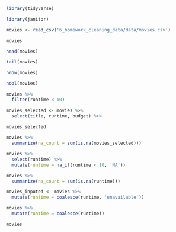 
```r
library(tidyverse)
```
```r
library(janitor)
```

```r
movies <- read_csv('6_homework_cleaning_data/data/movies.csv')

movies

```

```r
head(movies)

tail(movies)

nrow(movies)

ncol(movies)
```
```r
movies %>% 
  filter(runtime < 10)
```

```r
movies_selected <- movies %>% 
  select(title, runtime, budget) %>% 
  
movies_selected
```

```r
movies %>% 
  summarize(na_count = sum(is.na(movies_selected)))
```

```r
movies %>%
  select(runtime) %>% 
  mutate(runtime = na_if(runtime < 10, 'NA'))
```

```r
movies %>% 
  summarize(na_count = sum(is.na(runtime)))
```

```r
movies_inputed <- movies %>% 
  mutate(runtime = coalesce(runtime, 'unavailable'))
```

```r
movies %>%
  mutate(runtime = coalesce(runtime))
```

```r
movies
```

